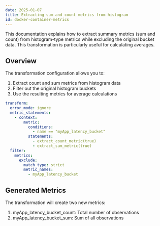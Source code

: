 ```yaml
---
date: 2025-01-07
title: Extracting sum and count metrics from histogram
id: docker-container-metrics
---
```


This documentation explains how to extract summary metrics (sum and count) from histogram-type metrics while excluding the original bucket data. This transformation is particularly useful for calculating averages.

## Overview

The transformation configuration allows you to:

1. Extract count and sum metrics from histogram data
2. Filter out the original histogram buckets
3. Use the resulting metrics for average calculations

```yaml
transform:
  error_mode: ignore
  metric_statements:
    - context:
        metric:
          conditions:
            - name == "myApp_latency_bucket"
          statements:
            - extract_count_metric(true)
            - extract_sum_metric(true)
  filter:
    metrics:
      exclude:
        match_type: strict
        metric_names:
          - myApp_latency_bucket
```

## Generated Metrics

The transformation will create two new metrics:

1. myApp_latency_bucket_count: Total number of observations
2. myApp_latency_bucket_sum: Sum of all observations
